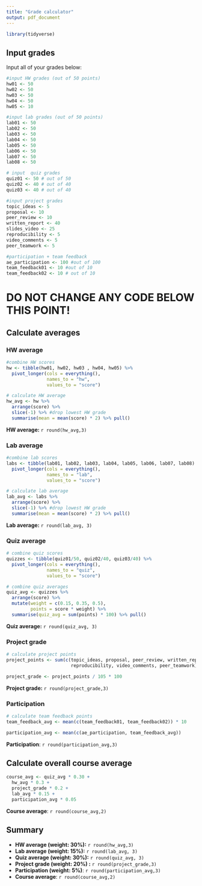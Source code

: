 ```yaml
---
title: "Grade calculator"
output: pdf_document
---
```


```r
library(tidyverse)
```

## Input grades

Input all of your grades below: 

```r
#input HW grades (out of 50 points)
hw01 <- 50
hw02 <- 50
hw03 <- 50
hw04 <- 50
hw05 <- 10
```

```r
#input lab grades (out of 50 points)
lab01 <- 50
lab02 <- 50
lab03 <- 50
lab04 <- 50
lab05 <- 50
lab06 <- 50
lab07 <- 50
lab08 <- 50
```

```r
# input  quiz grades
quiz01 <- 50 # out of 50
quiz02 <- 40 # out of 40
quiz03 <- 40 # out of 40
```

```r
#input project grades
topic_ideas <- 5
proposal <- 10
peer_review <- 10
written_report <- 40
slides_video <- 25
reproducibility <- 5
video_comments <- 5
peer_teamwork <- 5
```

```r
#participation + team feedback 
ae_participation <- 100 #out of 100 
team_feedback01 <- 10 #out of 10
team_feedback02 <- 10 # out of 10
```

# DO NOT CHANGE ANY CODE BELOW THIS POINT! 

## Calculate averages

### HW average

```r
#combine HW scores
hw <- tibble(hw01, hw02, hw03 , hw04, hw05) %>%
  pivot_longer(cols = everything(), 
               names_to = "hw", 
               values_to = "score")
```

```r
# calculate HW average
hw_avg <- hw %>%
  arrange(score) %>%
  slice(-1) %>% #drop lowest HW grade
  summarise(mean = mean(score) * 2) %>% pull()
```

**HW average:** `r round(hw_avg,3)`

### Lab average

```r
#combine lab scores
labs <- tibble(lab01, lab02, lab03, lab04, lab05, lab06, lab07, lab08) %>%
  pivot_longer(cols = everything(), 
               names_to = "lab", 
               values_to = "score")
```

```r
# calculate lab average
lab_avg <- labs %>%
  arrange(score) %>%
  slice(-1) %>% #drop lowest HW grade
  summarise(mean = mean(score) * 2) %>% pull()
```

**Lab average:** `r round(lab_avg, 3)`


### Quiz average

```r
# combine quiz scores
quizzes <- tibble(quiz01/50, quiz02/40, quiz03/40) %>%
  pivot_longer(cols = everything(), 
               names_to = "quiz", 
               values_to = "score")
```

```r
# combine quiz averages
quiz_avg <- quizzes %>%
  arrange(score) %>%
  mutate(weight = c(0.15, 0.35, 0.5), 
         points = score * weight) %>%
  summarise(quiz_avg = sum(points) * 100) %>% pull()
```

**Quiz average:** `r round(quiz_avg, 3)`

### Project grade

```r
# calculate project points
project_points <- sum(c(topic_ideas, proposal, peer_review, written_report, slides_video, 
                        reproducibility, video_comments, peer_teamwork))

project_grade <- project_points / 105 * 100
```

**Project grade:** `r round(project_grade,3)`

### Participation 

```r
# calculate team feedback points
team_feedback_avg <- mean(c(team_feedback01, team_feedback02)) * 10

participation_avg <- mean(c(ae_participation, team_feedback_avg)) 
```

**Participation**: `r round(participation_avg,3)`

## Calculate overall course average

```r
course_avg <- quiz_avg * 0.30 + 
  hw_avg * 0.3 + 
  project_grade * 0.2 + 
  lab_avg * 0.15 + 
  participation_avg * 0.05
```

**Course average**: `r round(course_avg,2)`

## Summary 

- **HW average (weight: 30%):** `r round(hw_avg,3)`
- **Lab average (weight: 15%):** `r round(lab_avg, 3)`
- **Quiz average (weight: 30%):** `r round(quiz_avg, 3)`
- **Project grade (weight: 20%) :** `r round(project_grade,3)`
- **Participation (weight: 5%)**: `r round(participation_avg,3)`
- **Course average**: `r round(course_avg,2)`

               
